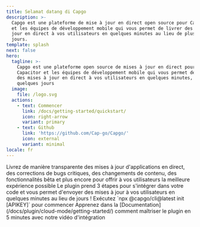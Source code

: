 ```yaml
---
title: Selamat datang di Capgo
description: >-
  Capgo est une plateforme de mise à jour en direct open source pour Capacitor
  et les équipes de développement mobile qui vous permet de livrer des mises à
  jour en direct à vos utilisateurs en quelques minutes au lieu de plusieurs
  jours.
template: splash
next: false
hero:
  tagline: >-
    Capgo est une plateforme open source de mises à jour en direct pour
    Capacitor et les équipes de développement mobile qui vous permet de fournir
    des mises à jour en direct à vos utilisateurs en quelques minutes, et non en
    quelques jours
  image:
    file: /logo.svg
  actions:
    - text: Commencer
      link: /docs/getting-started/quickstart/
      icon: right-arrow
      variant: primary
    - text: Github
      link: 'https://github.com/Cap-go/Capgo/'
      icon: external
      variant: minimal
locale: fr
---
```



<CardGrid stagger>
  <Card title="La puissance de Live Update" icon="rocket">
    Livrez de manière transparente des mises à jour d'applications en direct, des corrections de bugs critiques, des changements de contenu, des fonctionnalités bêta et plus encore pour offrir à vos utilisateurs la meilleure expérience possible
  </Card>
  <Card title="Facile à intégrer" icon="pencil">
    Le plugin prend 3 étapes pour s'intégrer dans votre code et vous permet d'envoyer des mises à jour à vos utilisateurs en quelques minutes au lieu de jours !
  </Card>
  <Card title="Installation" icon="setting">
    Exécutez `npx @capgo/cli@latest init [APIKEY]` pour commencer
  </Card>
  <Card title="Documentation complète" icon="open-book">
    Apprenez dans la [Documentation](/docs/plugin/cloud-mode/getting-started/) comment maîtriser le plugin en 5 minutes avec notre vidéo d'intégration
  </Card>
</CardGrid>